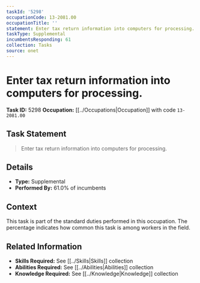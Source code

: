```yaml
---
taskId: '5298'
occupationCode: 13-2081.00
occupationTitle: ''
statement: Enter tax return information into computers for processing.
taskType: Supplemental
incumbentsResponding: 61
collection: Tasks
source: onet
---
```

# Enter tax return information into computers for processing.

**Task ID:** 5298
**Occupation:** [[../Occupations|Occupation]] with code `13-2081.00`

## Task Statement

> Enter tax return information into computers for processing.

## Details

- **Type:** Supplemental
- **Performed By:** 61.0% of incumbents

## Context

This task is part of the standard duties performed in this occupation. The percentage indicates how common this task is among workers in the field.

## Related Information

- **Skills Required:** See [[../Skills|Skills]] collection
- **Abilities Required:** See [[../Abilities|Abilities]] collection
- **Knowledge Required:** See [[../Knowledge|Knowledge]] collection

